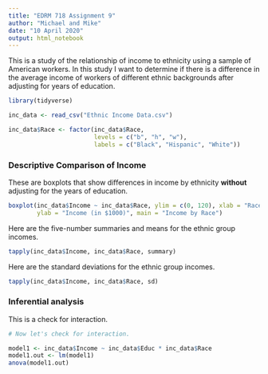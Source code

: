 ---
title: "EDRM 718 Assignment 9"
author: "Michael and Mike"
date: "10 April 2020"
output: html_notebook
---

This is a study of the relationship of income to ethnicity using a sample of
American workers. In this study I want to determine if there is a difference
in the average income of workers of different ethnic backgrounds after 
adjusting for years of education.

```{r include=FALSE}

library(tidyverse)

inc_data <- read_csv("Ethnic Income Data.csv")

inc_data$Race <- factor(inc_data$Race,
                        levels = c("b", "h", "w"),
                        labels = c("Black", "Hispanic", "White"))

```


### Descriptive Comparison of Income

These are boxplots that show differences in income by ethnicity **without**
adjusting for the years of education.

```{r}

boxplot(inc_data$Income ~ inc_data$Race, ylim = c(0, 120), xlab = "Race",
        ylab = "Income (in $1000)", main = "Income by Race")

```

Here are the five-number summaries and means for the ethnic group incomes.

```{r}

tapply(inc_data$Income, inc_data$Race, summary)

```

Here are the standard deviations for the ethnic group incomes.

```{r}

tapply(inc_data$Income, inc_data$Race, sd)

```

### Inferential analysis

This is a check for interaction.

```{r}
# Now let's check for interaction.

model1 <- inc_data$Income ~ inc_data$Educ * inc_data$Race
model1.out <- lm(model1)
anova(model1.out)

```

